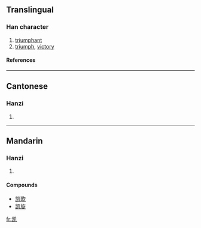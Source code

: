 {{see|凱}}

==Translingual==
===Han character===
{{Han char|rad=几|as=06|sn=8|four=|canj=山山竹弓 (UUHN)}}
# [[triumphant]]
# [[triumph]], [[victory]]
====References====
{{Han ref|kx=0134.221|hdz=10277.190|uh=51EF|ud=20975}}
----
==Cantonese==
===Hanzi===
{{yue-hanzi|jyut=|y=hoi2}}
# {{defn|Cantonese}}
----
==Mandarin==
===Hanzi===
{{cmn-hanzi|tra=凱|pin=[[kǎi]] (kai3)|wg=k'ai<sup>3</sup>}}
# {{defn|Mandarin}}

====Compounds====
*[[凯歌]]
*[[凯旋]]




[[fr:凯]]
